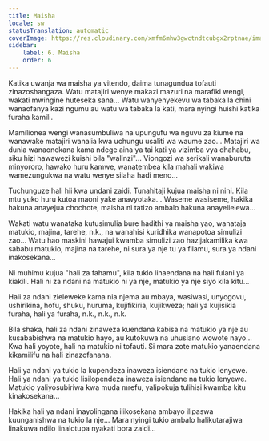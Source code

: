 ```yaml
---
title: Maisha
locale: sw
statusTranslation: automatic
coverImage: https://res.cloudinary.com/xmfm6mhw3gwctndtcubgx2rptnae/image/upload/v1740468922/small_cover_tratado_de_psicologia_revolucionaria_a4c0dca4e0.webp
sidebar:
    label: 6. Maisha
    order: 6
---
```

Katika uwanja wa maisha ya vitendo, daima tunagundua tofauti zinazoshangaza. Watu matajiri wenye makazi mazuri na marafiki wengi, wakati mwingine huteseka sana... Watu wanyenyekevu wa tabaka la chini wanaofanya kazi ngumu au watu wa tabaka la kati, mara nyingi huishi katika furaha kamili.

Mamilionea wengi wanasumbuliwa na upungufu wa nguvu za kiume na wanawake matajiri wanalia kwa uchungu usaliti wa waume zao... Matajiri wa dunia wanaonekana kama ndege aina ya tai kati ya vizimba vya dhahabu, siku hizi hawawezi kuishi bila "walinzi"... Viongozi wa serikali wanaburuta minyororo, hawako huru kamwe, wanatembea kila mahali wakiwa wamezungukwa na watu wenye silaha hadi meno...

Tuchunguze hali hii kwa undani zaidi. Tunahitaji kujua maisha ni nini. Kila mtu yuko huru kutoa maoni yake anavyotaka... Waseme wasiseme, hakika hakuna anayejua chochote, maisha ni tatizo ambalo hakuna anayelielewa...

Wakati watu wanataka kutusimulia bure hadithi ya maisha yao, wanataja matukio, majina, tarehe, n.k., na wanahisi kuridhika wanapotoa simulizi zao... Watu hao maskini hawajui kwamba simulizi zao hazijakamilika kwa sababu matukio, majina na tarehe, ni sura ya nje tu ya filamu, sura ya ndani inakosekana...

Ni muhimu kujua "hali za fahamu", kila tukio linaendana na hali fulani ya kiakili. Hali ni za ndani na matukio ni ya nje, matukio ya nje siyo kila kitu...

Hali za ndani zieleweke kama nia njema au mbaya, wasiwasi, unyogovu, ushirikina, hofu, shuku, huruma, kujifikiria, kujikweza; hali ya kujisikia furaha, hali ya furaha, n.k., n.k., n.k.

Bila shaka, hali za ndani zinaweza kuendana kabisa na matukio ya nje au kusababishwa na matukio hayo, au kutokuwa na uhusiano wowote nayo... Kwa hali yoyote, hali na matukio ni tofauti. Si mara zote matukio yanaendana kikamilifu na hali zinazofanana.

Hali ya ndani ya tukio la kupendeza inaweza isiendane na tukio lenyewe. Hali ya ndani ya tukio lisilopendeza inaweza isiendane na tukio lenyewe. Matukio yaliyosubiriwa kwa muda mrefu, yalipokuja tulihisi kwamba kitu kinakosekana...

Hakika hali ya ndani inayolingana ilikosekana ambayo ilipaswa kuunganishwa na tukio la nje... Mara nyingi tukio ambalo halikutarajiwa linakuwa ndilo linalotupa nyakati bora zaidi...

